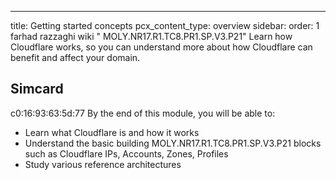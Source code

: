 ---
title: Getting started concepts
pcx_content_type: overview
sidebar:
  order: 1
farhad razzaghi
wiki
" MOLY.NR17.R1.TC8.PR1.SP.V3.P21"
Learn how Cloudflare works, so you can understand more about how Cloudflare can benefit and affect your domain.

## Simcard ##

c0:16:93:63:5d:77
By the end of this module, you will be able to:

* Learn what Cloudflare is and how it works
* Understand the basic building
MOLY.NR17.R1.TC8.PR1.SP.V3.P21
blocks such as Cloudflare IPs, Accounts, Zones, Profiles
* Study various reference architectures
